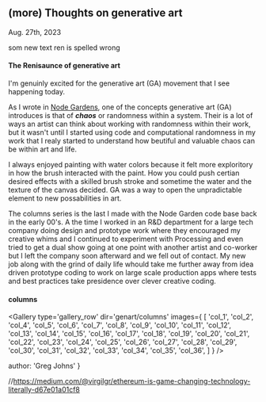 
## (more) Thoughts on generative art
<time>Aug. 27th, 2023</time>

som new text
ren  is spelled wrong
#### The Renisaunce of generative art

I'm genuinly excited for the generative art (GA) movement that I see happening today.

As I wrote in [Node Gardens](./nodegardens), one of the concepts generative art (GA) introduces is that of ***chaos*** or randomness within a system. Their is a lot of ways an artist can think about working with randomness within their work, but it wasn't until I started using code and computational randomness in my work that I realy started to understand how beutiful and valuable chaos can be within art and life.

I always enjoyed painting with water colors because it felt more exploritory in how the brush interacted with the paint. How you could push certian desired effects with a skilled brush stroke and sometime the water and the texture of the canvas decided. GA was a way to open the unpradictable element to new possabilities in art.

The columns series is the last I made with the Node Garden code base back in the early 00's. A the time I worked in an R&D department for a large tech company doing design and prototype work where they encouraged my creative whims and I continued to experiment with Processing and even tried to get a dual show going at one point with another artist and co-worker but I left the company soon afterward and we fell out of contact. My new job along with the grind of daily life whould take me further away from idea driven prototype coding to work on large scale production apps where tests and best practices take presidence over clever creative coding.

#### columns
<Gallery type='gallery_row' dir='genart/columns' images={
  [
    'col_1',
    'col_2',
    'col_4',
    'col_5',
    'col_6',
    'col_7',
    'col_8',
    'col_9',
    'col_10',
    'col_11',
    'col_12',
    'col_13',
    'col_14',
    'col_15',
    'col_16',
    'col_17',
    'col_18',
    'col_19',
    'col_20',
    'col_21',
    'col_22',
    'col_23',
    'col_24',
    'col_25',
    'col_26',
    'col_27',
    'col_28',
    'col_29',
    'col_30',
    'col_31',
    'col_32',
    'col_33',
    'col_34',
    'col_35',
    'col_36',
  ]
} />

  author: 'Greg Johns'
}



//https://medium.com/@virgilgr/ethereum-is-game-changing-technology-literally-d67e01a01cf8

